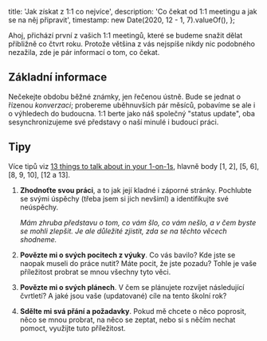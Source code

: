   title: 'Jak získat z 1:1 co nejvíce',
  description: 'Co čekat od 1:1 meetingu a jak se na něj připravit',
  timestamp: new Date(2020, 12 - 1, 7).valueOf(),
};

Ahoj, přichází první z vašich 1:1 meetingů, které se budeme snažit dělat přibližně co čtvrt roku. Protože většina z vás nejspíše nikdy nic podobného nezažila, zde je pár informací o tom, co čekat.

## Základní informace

Nečekejte obdobu běžné známky, jen řečenou ústně. Bude se jednat o řízenou _konverzaci_; probereme uběhnuvších pár měsíců, pobavíme se ale i o výhledech do budoucna. 1:1 berte jako náš společný "status update", oba sesynchronizujeme své představy o naší minulé i budoucí práci.

## Tipy

Více tipů viz [13 things to talk about in your 1-on-1s](https://www.manager-tools.com/forums/13-things-talk-about-your-1-1s), hlavně body [1, 2], [5, 6], [8, 9, 10], [12 a 13].

1. **Zhodnoťte svou práci**, a to jak její kladné i záporné stránky. Pochlubte se svými úspěchy (třeba jsem si jich nevšiml) a identifikujte své neúspěchy.

   _Mám zhruba představu o tom, co vám šlo, co vám nešlo, a v čem byste se mohli zlepšit. Je ale důležité zjistit, zda se na těchto věcech shodneme._

2. **Povězte mi o svých pocitech z výuky**. Co vás bavilo? Kde jste se naopak museli do práce nutit? Máte pocit, že jste pozadu? Tohle je vaše příležitost probrat se mnou všechny tyto věci.

3. **Povězte mi o svých plánech**. V čem se plánujete rozvíjet následující čvrtletí? A jaké jsou vaše (updatované) cíle na tento školní rok?

4. **Sdělte mi svá přání a požadavky**. Pokud mě chcete o něco poprosit, něco se mnou probrat, na něco se zeptat, nebo si s něčím nechat pomoct, využijte tuto příležitost.
